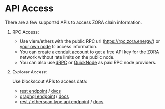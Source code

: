# API Access

There are a few supported APIs to access ZORA chain information.

1. RPC Access:

    * Use viem/ethers with the public RPC url (https://rpc.zora.energy/) or [your own node](https://docs.conduit.xyz/guides/run-a-node/op-stack-node) to access information.
    * You can create a [conduit account](https://docs.conduit.xyz/nodes/get-api-keys) to get a free API key for the ZORA network without rate limits on the public node.
    * You can also use [dRPC](https://drpc.org/chainlist/zora) or [QuickNode](https://www.quicknode.com/chains/zora) as paid RPC node providers.

2. Explorer Access:

    Use blockscout APIs to access data:

    * [rest endpoint](https://explorer.zora.energy/api-docs) / [docs](https://docs.blockscout.com/for-users/api/rest-api-endpoints)
    * [graphql endpoint](https://explorer.zora.energy/graphiql) / [docs](https://docs.blockscout.com/for-users/api/graphql) 
    * [rest / etherscan type api endpoint](https://explorer.zora.energy/api) / [docs](https://docs.blockscout.com/for-users/api/rpc-endpoints)

